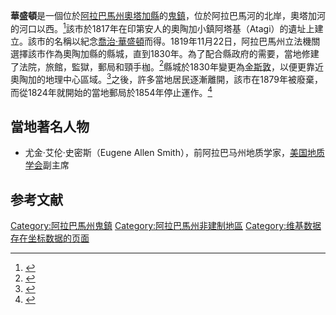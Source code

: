 {{noteTA
|G1 =USState
}}
{{Infobox settlement|official_name=華盛頓|utc_offset=-6|blank_info=147664<ref>{{cite gnis|147664|Washington}}</ref>|blank_name=[[地名資訊系統|GNIS]]代碼|area_code=|postal_code=|postal_code_type=|utc_offset_DST=-5|timezone_DST=CDT|coordinates_footnotes=|coor_pinpoint=|coordinates={{coord|32|24|29|N|86|27|32|W|type:city_region:US-AL_source:GNS-enwiki|display=inline,title}}|timezone=[[北美中部時區|CST]]|settlement_type=[[鬼城|鬼城]]|population_total=|population_as_of=|elevation_ft=121|subdivision_name2=[[奧陶加縣|奧陶加縣]]|subdivision_name1=[[阿拉巴馬州|阿拉巴馬州]]|subdivision_name=[[美國|美國]]|subdivision_type2=[[亚拉巴马州县级行政区列表|縣]]|subdivision_type1=[[美國州份|州]]|subdivision_type=[[世界政區索引|國家]]|pushpin_map_caption=在阿拉巴馬州的位置|pushpin_map=USA Alabama|native_name=Washington, Alabama}}
'''華盛頓'''是一個位於[[亚拉巴马州|阿拉巴馬州]][[奥陶加县|奧塔加縣]]的[[鬼鎮|鬼鎮]]，位於阿拉巴馬河的北岸，奧塔加河的河口以西。<ref>{{Cite book|last=Foscue|first=Virginia O.|date=1989|title=Place Names in Alabama|url=https://books.google.com/books?id=PCQBBAAAQBAJ&pg=PA145|location=Tuscaloosa|publisher=University of Alabama Press|page=145|accessdate=2016-11-19|isbn=0-8173-0410-X|archive-date=2020-07-16|archive-url=https://web.archive.org/web/20200716230954/https://books.google.com/books?id=PCQBBAAAQBAJ&pg=PA145|dead-url=no}}</ref>該市於1817年在印第安人的奧陶加小鎮阿塔基（Atagi）的遺址上建立。該市的名稱以紀念[[乔治·华盛顿|喬治·華盛頓]]而得。1819年11月22日，阿拉巴馬州立法機關選擇該市作為奧陶加縣的縣城，直到1830年。為了配合縣政府的需要，當地修建了法院，旅館，監獄，郵局和頸手枷。<ref>{{Cite web|title=Indian town Atagi disappears in Autauga County|url=http://alabamapioneers.com/autauga-named-for-indian-town-atagi/#sthash.Fz3prPH0.dpbs|accessdate=2014-08-11|author=Causey|date=|first=Donna R|publisher=Alabama Pioneers|archive-date=2021-01-22|archive-url=https://web.archive.org/web/20210122225011/https://www.alabamapioneers.com/autauga-named-for-indian-town-atagi/#sthash.Fz3prPH0.dpbs|dead-url=no}}</ref>縣城於1830年變更為[[金斯顿_(亚拉巴马州)|金斯敦]]，以便更靠近奧陶加的地理中心區域。<ref>{{Cite web|title=Autauga County|url=http://autaugaheritage.org/learn-a-research/autauga-county.html|accessdate=2014-08-10|date=|publisher=Autaugaheritage.org|archive-date=2014-08-12|archive-url=https://web.archive.org/web/20140812205738/http://autaugaheritage.org/learn-a-research/autauga-county.html|dead-url=no}}</ref>之後，許多當地居民逐漸離開，該市在1879年被廢棄，而從1824年就開始的當地郵局於1854年停止運作。<ref>{{Cite web|title=Autauga County|url=http://www.postalhistory.com/postoffices.asp?task=display&state=AL&county=Autauga|accessdate=2014-11-20|publisher=Jim Forte Postal History|archive-date=2014-11-29|archive-url=https://web.archive.org/web/20141129114244/http://www.postalhistory.com/postoffices.asp?task=display&state=AL&county=Autauga|dead-url=no}}</ref>

== 當地著名人物 ==

* 尤金·艾伦·史密斯（Eugene Allen Smith），前阿拉巴马州地质学家，[[美国地质学会|美国地质学会]]副主席 

== 参考文献 ==
{{Reflist}}


{{Authority control}}


{{奧陶加縣}}
[[Category:阿拉巴馬州鬼鎮|Category:阿拉巴馬州鬼鎮]]
[[Category:阿拉巴馬州非建制地區|Category:阿拉巴馬州非建制地區]]
[[Category:维基数据存在坐标数据的页面|Category:维基数据存在坐标数据的页面]]